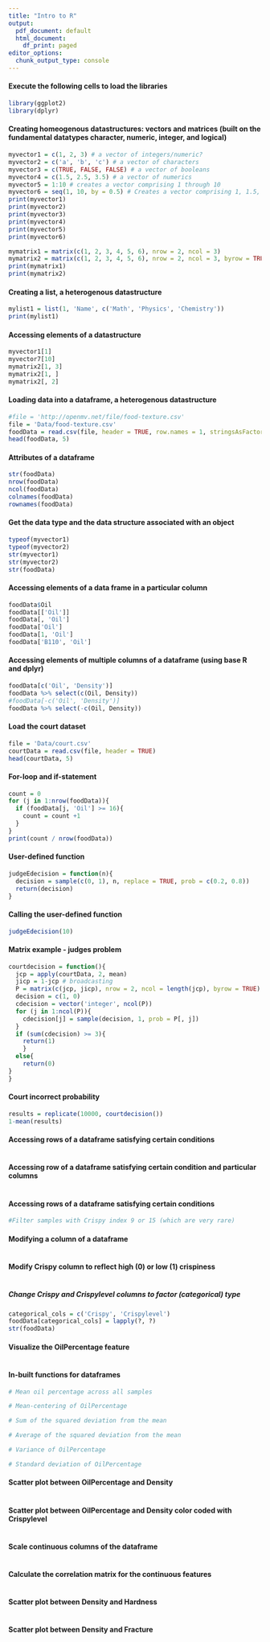 ---
title: "Intro to R"
output:
  pdf_document: default
  html_document:
    df_print: paged
editor_options:
  chunk_output_type: console
---

#### Execute the following cells to load the libraries
```{r}
library(ggplot2)
library(dplyr)
```


#### Creating homeogenous datastructures: vectors and matrices (built on the fundamental datatypes character, numeric, integer, and logical)
```{r}
myvector1 = c(1, 2, 3) # a vector of integers/numeric?
myvector2 = c('a', 'b', 'c') # a vector of characters
myvector3 = c(TRUE, FALSE, FALSE) # a vector of booleans
myvector4 = c(1.5, 2.5, 3.5) # a vector of numerics
myvector5 = 1:10 # creates a vector comprising 1 through 10
myvector6 = seq(1, 10, by = 0.5) # Creates a vector comprising 1, 1.5, 2.0 etc
print(myvector1)
print(myvector2)
print(myvector3)
print(myvector4)
print(myvector5)
print(myvector6)

mymatrix1 = matrix(c(1, 2, 3, 4, 5, 6), nrow = 2, ncol = 3)
mymatrix2 = matrix(c(1, 2, 3, 4, 5, 6), nrow = 2, ncol = 3, byrow = TRUE)
print(mymatrix1)
print(mymatrix2)
```

#### Creating a list, a heterogenous datastructure
```{r}
mylist1 = list(1, 'Name', c('Math', 'Physics', 'Chemistry'))
print(mylist1)
```

#### Accessing elements of a datastructure
```{r}
myvector1[1]
myvector7[10]
mymatrix2[1, 3]
mymatrix2[1, ]
mymatrix2[, 2]
```

#### Loading data into a dataframe, a heterogenous datastructure
```{r}
#file = 'http://openmv.net/file/food-texture.csv'
file = 'Data/food-texture.csv'
foodData = read.csv(file, header = TRUE, row.names = 1, stringsAsFactors = FALSE)
head(foodData, 5)
```

#### Attributes of a dataframe
```{r}
str(foodData)
nrow(foodData)
ncol(foodData)
colnames(foodData)
rownames(foodData)
```

#### Get the data type and the data structure associated with an object
```{r}
typeof(myvector1)
typeof(myvector2)
str(myvector1)
str(myvector2)
str(foodData)
```

#### Accessing elements of a data frame in a particular column
```{r}
foodData$Oil
foodData[['Oil']]
foodData[, 'Oil']
foodData['Oil']
foodData[1, 'Oil']
foodData['B110', 'Oil']
```

#### Accessing elements of multiple columns of a dataframe (using base R and dplyr)
```{r}
foodData[c('Oil', 'Density')]
foodData %>% select(c(Oil, Density))
#foodData[-c('Oil', 'Density')]
foodData %>% select(-c(Oil, Density))
```


#### Load the court dataset
```{r}
file = 'Data/court.csv'
courtData = read.csv(file, header = TRUE)
head(courtData, 5)
```



#### For-loop and if-statement
```{r}
count = 0
for (j in 1:nrow(foodData)){
  if (foodData[j, 'Oil'] >= 16){
    count = count +1
  }
}
print(count / nrow(foodData))
```

#### User-defined function
```{r}
judgeEdecision = function(n){
  decision = sample(c(0, 1), n, replace = TRUE, prob = c(0.2, 0.8))
  return(decision)
}
```

#### Calling the user-defined function
```{r}
judgeEdecision(10)
```


#### Matrix example - judges problem
```{r}
courtdecision = function(){
  jcp = apply(courtData, 2, mean)
  jicp = 1-jcp # broadcasting
  P = matrix(c(jcp, jicp), nrow = 2, ncol = length(jcp), byrow = TRUE)
  decision = c(1, 0)
  cdecision = vector('integer', ncol(P))
  for (j in 1:ncol(P)){
    cdecision[j] = sample(decision, 1, prob = P[, j])
  }
  if (sum(cdecision) >= 3){
    return(1)
    }
  else{
    return(0)
}
}
```

#### Court incorrect probability
```{r}
results = replicate(10000, courtdecision())
1-mean(results)
```

#### Accessing rows of a dataframe satisfying certain conditions
```{r}
```

#### Accessing row of a dataframe satisfying certain condition and particular columns
```{r}
```

#### Accessing rows of a dataframe satisfying certain conditions
```{r}
#Filter samples with Crispy index 9 or 15 (which are very rare)
```

#### Modifying a column of a dataframe
```{r}
```

#### Modify Crispy column to reflect high (0) or low (1) crispiness
```{r}
```

##### Change Crispy and Crispylevel columns to factor (categorical) type
```{r}
categorical_cols = c('Crispy', 'Crispylevel')
foodData[categorical_cols] = lapply(?, ?)
str(foodData)
```

#### Visualize the OilPercentage feature
```{r}
```

#### In-built functions for dataframes
```{r}
# Mean oil percentage across all samples

# Mean-centering of OilPercentage

# Sum of the squared deviation from the mean

# Average of the squared deviation from the mean

# Variance of OilPercentage

# Standard deviation of OilPercentage
```

#### Scatter plot between OilPercentage and Density
```{r}
```

#### Scatter plot between OilPercentage and Density color coded with Crispylevel
```{r}
```

#### Scale continuous columns of the dataframe
```{r}
```

#### Calculate the correlation matrix for the continuous features
```{r}

```

#### Scatter plot between Density and Hardness
```{r}
```

#### Scatter plot between Density and Fracture
```{r}
```













